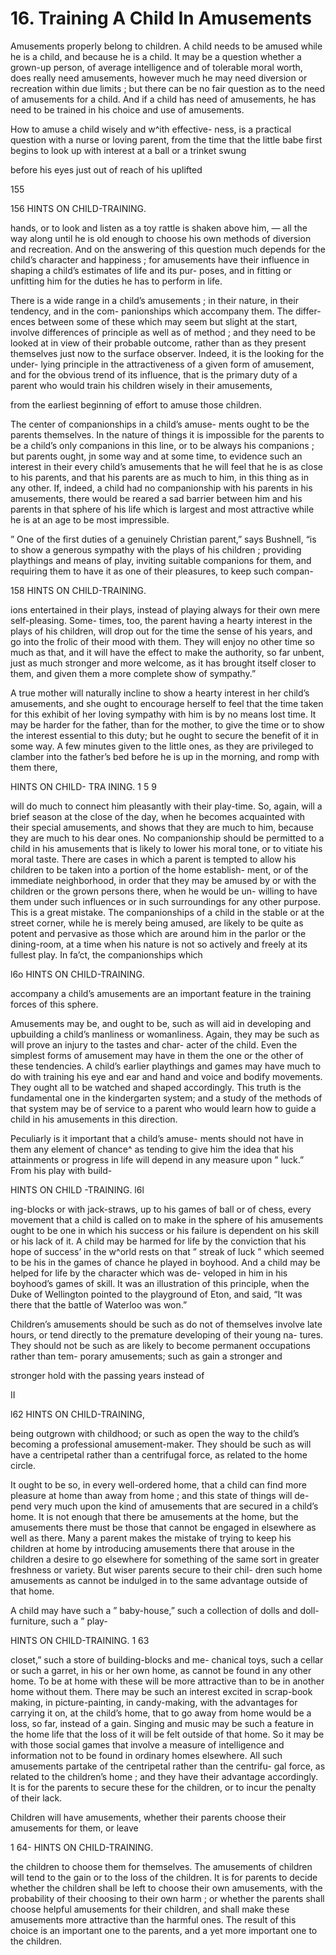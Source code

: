 # 16. Training A Child In Amusements



Amusements properly belong to children. A child needs to be amused while he is a child, and because he is a child. It may be a question whether a grown-up person, of average intelligence and of tolerable moral worth, does really need amusements, however much he may need diversion or recreation within due limits ; but there can be no fair question as to the need of amusements for a child. And if a child has need of amusements, he has need to be trained in his choice and use of amusements.

How to amuse a child wisely and w^ith effective- ness, is a practical question with a nurse or loving parent, from the time that the little babe first begins to look up with interest at a ball or a trinket swung

before his eyes just out of reach of his uplifted

155



156 HINTS ON CHILD-TRAINING.

hands, or to look and listen as a toy rattle is shaken above him, — all the way along until he is old enough to choose his own methods of diversion and recreation. And on the answering of this question much depends for the child's character and happiness ; for amusements have their influence in shaping a child's estimates of life and its pur- poses, and in fitting or unfitting him for the duties he has to perform in life.

There is a wide range in a child's amusements ; in their nature, in their tendency, and in the com- panionships which accompany them. The differ- ences between some of these which may seem but slight at the start, involve differences of principle as well as of method ; and they need to be looked at in view of their probable outcome, rather than as they present themselves just now to the surface observer. Indeed, it is the looking for the under- lying principle in the attractiveness of a given form of amusement, and for the obvious trend of its influence, that is the primary duty of a parent who would train his children wisely in their amusements,




from the earliest beginning of effort to amuse those children.

The center of companionships in a child's amuse- ments ought to be the parents themselves. In the nature of things it is impossible for the parents to be a child's only companions in this line, or to be always his companions ; but parents ought, jn some way and at some time, to evidence such an interest in their every child's amusements that he will feel that he is as close to his parents, and that his parents are as much to him, in this thing as in any other. If, indeed, a child had no companionship with his parents in his amusements, there would be reared a sad barrier between him and his parents in that sphere of his life which is largest and most attractive while he is at an age to be most impressible.

" One of the first duties of a genuinely Christian parent," says Bushnell, "is to show a generous sympathy with the plays of his children ; providing playthings and means of play, inviting suitable companions for them, and requiring them to have it as one of their pleasures, to keep such compan-



158 HINTS ON CHILD-TRAINING.

ions entertained in their plays, instead of playing always for their own mere self-pleasing. Some- times, too, the parent having a hearty interest in the plays of his children, will drop out for the time the sense of his years, and go into the frolic of their mood with them. They will enjoy no other time so much as that, and it will have the effect to make the authority, so far unbent, just as much stronger and more welcome, as it has brought itself closer to them, and given them a more complete show of sympathy."

A true mother will naturally incline to show a hearty interest in her child's amusements, and she ought to encourage herself to feel that the time taken for this exhibit of her loving sympathy with him is by no means lost time. It may be harder for the father, than for the mother, to give the time or to show the interest essential to this duty; but he ought to secure the benefit of it in some way. A few minutes given to the little ones, as they are privileged to clamber into the father's bed before he is up in the morning, and romp with them there,



HINTS ON CHILD- TRA INING. 1 5 9

will do much to connect him pleasantly with their play-time. So, again, will a brief season at the close of the day, when he becomes acquainted with their special amusements, and shows that they are much to him, because they are much to his dear ones. No companionship should be permitted to a child in his amusements that is likely to lower his moral tone, or to vitiate his moral taste. There are cases in which a parent is tempted to allow his children to be taken into a portion of the home establish- ment, or of the immediate neighborhood, in order that they may be amused by or with the children or the grown persons there, when he would be un- willing to have them under such influences or in such surroundings for any other purpose. This is a great mistake. The companionships of a child in the stable or at the street corner, while he is merely being amused, are likely to be quite as potent and pervasive as those which are around him in the parlor or the dining-room, at a time when his nature is not so actively and freely at its fullest play. In fa'ct, the companionships which



l6o HINTS ON CHILD-TRAINING.

accompany a child's amusements are an important feature in the training forces of this sphere.

Amusements may be, and ought to be, such as will aid in developing and upbuilding a child's manliness or womanliness. Again, they may be such as will prove an injury to the tastes and char- acter of the child. Even the simplest forms of amusement may have in them the one or the other of these tendencies. A child's earlier playthings and games may have much to do with training his eye and ear and hand and voice and bodify movements. They ought all to be watched and shaped accordingly. This truth is the fundamental one in the kindergarten system; and a study of the methods of that system may be of service to a parent who would learn how to guide a child in his amusements in this direction.

Peculiarly is it important that a child's amuse- ments should not have in them any element of chance^ as tending to give him the idea that his attainments or progress in life will depend in any measure upon " luck." From his play with build-



HINTS ON CHILD -TRAINING. l6l

ing-blocks or with jack-straws, up to his games of ball or of chess, every movement that a child is called on to make in the sphere of his amusements ought to be one in which his success or his failure is dependent on his skill or his lack of it. A child may be harmed for life by the conviction that his hope of success' in the w^orld rests on that " streak of luck " which seemed to be his in the games of chance he played in boyhood. And a child may be helped for life by the character which was de- veloped in him in his boyhood's games of skill. It was an illustration of this principle, when the Duke of Wellington pointed to the playground of Eton, and said, "It was there that the battle of Waterloo was won."

Children's amusements should be such as do not of themselves involve late hours, or tend directly to the premature developing of their young na- tures. They should not be such as are likely to become permanent occupations rather than tem- porary amusements; such as gain a stronger and

stronger hold with the passing years instead of

II



l62 HINTS ON CHILD-TRAINING,

being outgrown with childhood; or such as open the way to the child's becoming a professional amusement-maker. They should be such as will have a centripetal rather than a centrifugal force, as related to the home circle.

It ought to be so, in every well-ordered home, that a child can find more pleasure at home than away from home ; and this state of things will de- pend very much upon the kind of amusements that are secured in a child's home. It is not enough that there be amusements at the home, but the amusements there must be those that cannot be engaged in elsewhere as well as there. Many a parent makes the mistake of trying to keep his children at home by introducing amusements there that arouse in the children a desire to go elsewhere for something of the same sort in greater freshness or variety. But wiser parents secure to their chil- dren such home amusements as cannot be indulged in to the same advantage outside of that home.

A child may have such a " baby-house," such a collection of dolls and doll-furniture, such a " play-



HINTS ON CHILD-TRAINING. 1 63

closet," such a store of building-blocks and me- chanical toys, such a cellar or such a garret, in his or her own home, as cannot be found in any other home. To be at home with these will be more attractive than to be in another home without them. There may be such an interest excited in scrap-book making, in picture-painting, in candy-making, with the advantages for carrying it on, at the child's home, that to go away from home would be a loss, so far, instead of a gain. Singing and music may be such a feature in the home life that the loss of it will be felt outside of that home. So it may be with those social games that involve a measure of intelligence and information not to be found in ordinary homes elsewhere. All such amusements partake of the centripetal rather than the centrifu- gal force, as related to the children's home ; and they have their advantage accordingly. It is for the parents to secure these for the children, or to incur the penalty of their lack.

Children will have amusements, whether their parents choose their amusements for them, or leave



1 64- HINTS ON CHILD-TRAINING.

the children to choose them for themselves. The amusements of children will tend to the gain or to the loss of the children. It is for parents to decide whether the children shall be left to choose their own amusements, with the probability of their choosing to their own harm ; or whether the parents shall choose helpful amusements for their children, and shall make these amusements more attractive than the harmful ones. The result of this choice is an important one to the parents, and a yet more important one to the children.